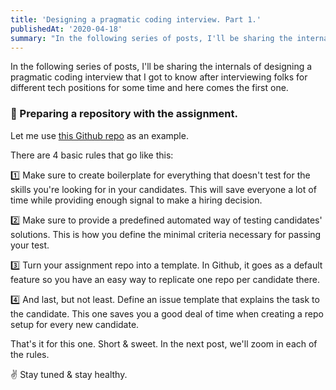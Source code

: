 ```yaml
---
title: 'Designing a pragmatic coding interview. Part 1.'
publishedAt: '2020-04-18'
summary: "In the following series of posts, I'll be sharing the internals of designing a pragmatic coding interview that I got to know after interviewing folks for different tech positions for some time and here comes the first one."
---
```


In the following series of posts, I'll be sharing the internals of designing a pragmatic coding interview that I got to know after interviewing folks for different tech positions for some time and here comes the first one.

### 🧰 Preparing a repository with the assignment.

Let me use [this Github repo](https://github.com/coreskills/python-developer-2020-04-16) as an example.

There are 4 basic rules that go like this:

1️⃣ Make sure to create boilerplate for everything that doesn't test for the skills you're looking for in your candidates. This will save everyone a lot of time while providing enough signal to make a hiring decision.

2️⃣ Make sure to provide a predefined automated way of testing candidates' solutions. This is how you define the minimal criteria necessary for passing your test.

3️⃣ Turn your assignment repo into a template. In Github, it goes as a default feature so you have an easy way to replicate one repo per candidate there.

4️⃣ And last, but not least. Define an issue template that explains the task to the candidate. This one saves you a good deal of time when creating a repo setup for every new candidate.

That's it for this one. Short & sweet. In the next post, we'll zoom in each of the rules.

✌️ Stay tuned & stay healthy.
